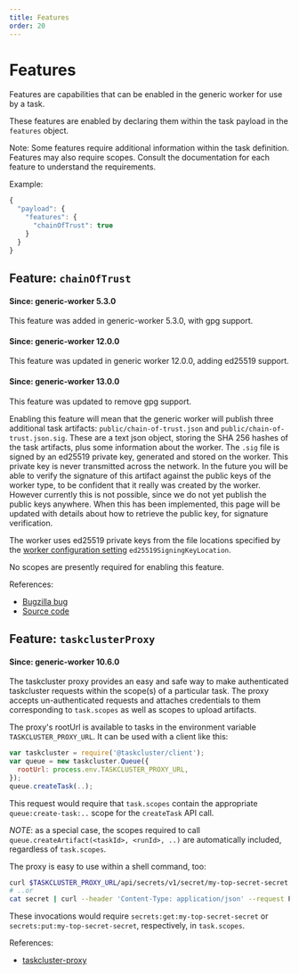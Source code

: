 ```yaml
---
title: Features
order: 20
---
```


# Features

Features are capabilities that can be enabled in the generic worker for use by
a task.

These features are enabled by declaring them within the task payload in the
`features` object.

Note: Some features require additional information within the task definition.
Features may also require scopes.  Consult the documentation for each feature
to understand the requirements.

Example:

```js
{
  "payload": {
    "features": {
      "chainOfTrust": true
    }
  }
}
```

## Feature: `chainOfTrust`

#### Since: generic-worker 5.3.0

This feature was added in generic-worker 5.3.0, with gpg support.

#### Since: generic-worker 12.0.0

This feature was updated in generic worker 12.0.0, adding ed25519 support.

#### Since: generic-worker 13.0.0

This feature was updated to remove gpg support.

Enabling this feature will mean that the generic worker will publish three
additional task artifacts: `public/chain-of-trust.json` and
`public/chain-of-trust.json.sig`. These are a text json object, storing the
SHA 256 hashes of the task artifacts, plus some information about the worker.
The `.sig` file is signed by an ed25519 private key, generated and stored on
the worker. This private key is never transmitted across the network. In
the future you will be able to verify the signature of this artifact against
the public keys of the worker type, to be confident that it really was
created by the worker. However currently this is not possible, since we do
not yet publish the public keys anywhere. When this has been implemented,
this page will be updated with details about how to retrieve the public key,
for signature verification.

The worker uses ed25519 private keys from the file locations specified by the
[worker configuration
setting](/reference/workers/generic-worker#set-up-your-env)
`ed25519SigningKeyLocation`.

No scopes are presently required for enabling this feature.

References:

* [Bugzilla bug](https://bugzilla.mozilla.org/show_bug.cgi?id=1287112)
* [Source code](https://github.com/taskcluster/taskcluster/blob/main/workers/generic-worker/chain_of_trust.go)


## Feature: `taskclusterProxy`

#### Since: generic-worker 10.6.0

The taskcluster proxy provides an easy and safe way to make authenticated
taskcluster requests within the scope(s) of a particular task.  The proxy
accepts un-authenticated requests and attaches credentials to them
corresponding to `task.scopes` as well as scopes to upload artifacts.

The proxy's rootUrl is available to tasks in the environment variable
`TASKCLUSTER_PROXY_URL`.  It can be used with a client like this:

```js
var taskcluster = require('@taskcluster/client');
var queue = new taskcluster.Queue({
  rootUrl: process.env.TASKCLUSTER_PROXY_URL,
});
queue.createTask(..);
```

This request would require that `task.scopes` contain the appropriate
`queue:create-task:..` scope for the `createTask` API call.

*NOTE*: as a special case, the scopes required to call
`queue.createArtifact(<taskId>, <runId>, ..)` are automatically included,
regardless of `task.scopes`.

The proxy is easy to use within a shell command, too:

```sh
curl $TASKCLUSTER_PROXY_URL/api/secrets/v1/secret/my-top-secret-secret
# ..or
cat secret | curl --header 'Content-Type: application/json' --request PUT --data @- $TASKCLUSTER_PROXY_URL/api/secrets/v1/secret/my-top-secret-secret
```

These invocations would require `secrets:get:my-top-secret-secret` or `secrets:put:my-top-secret-secret`, respectively, in `task.scopes`.

References:

* [taskcluster-proxy](https://github.com/taskcluster/taskcluster-proxy)
